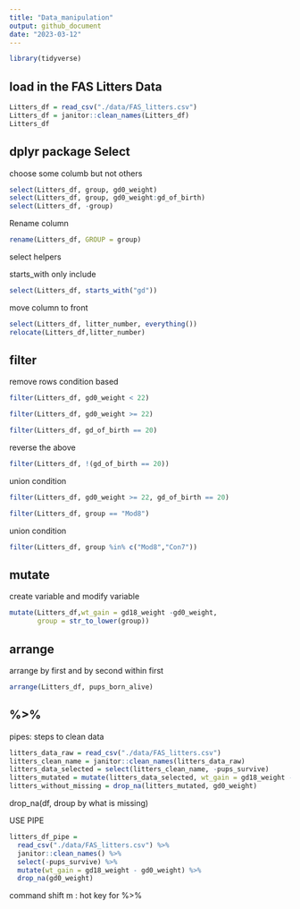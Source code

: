 ```yaml
---
title: "Data_manipulation"
output: github_document
date: "2023-03-12"
---
```


```r
library(tidyverse)
```


## load in the FAS Litters Data

```r
Litters_df = read_csv("./data/FAS_litters.csv")
Litters_df = janitor::clean_names(Litters_df)
Litters_df
```

## dplyr package Select 

choose some columb but not others

```r
select(Litters_df, group, gd0_weight)
select(Litters_df, group, gd0_weight:gd_of_birth)
select(Litters_df, -group)
```

Rename column

```r
rename(Litters_df, GROUP = group)
```

select helpers

starts_with only include
```r
select(Litters_df, starts_with("gd"))
```

move column to front 

```r
select(Litters_df, litter_number, everything())
relocate(Litters_df,litter_number)
```

## filter

remove rows condition based

```r
filter(Litters_df, gd0_weight < 22)
```

```r
filter(Litters_df, gd0_weight >= 22)
```

```r
filter(Litters_df, gd_of_birth == 20)
```
reverse the above

```r
filter(Litters_df, !(gd_of_birth == 20))
```

union condition

```r
filter(Litters_df, gd0_weight >= 22, gd_of_birth == 20)
```

```r
filter(Litters_df, group == "Mod8")
```

union condition

```r
filter(Litters_df, group %in% c("Mod8","Con7"))
```

## mutate

create variable and modify variable 

```r
mutate(Litters_df,wt_gain = gd18_weight -gd0_weight, 
       group = str_to_lower(group))
```

## arrange 

arrange by first and by second within first

```r
arrange(Litters_df, pups_born_alive)
```

## %>%

pipes: steps to clean data

```r
litters_data_raw = read_csv("./data/FAS_litters.csv")
litters_clean_name = janitor::clean_names(litters_data_raw)
litters_data_selected = select(litters_clean_name, -pups_survive)
litters_mutated = mutate(litters_data_selected, wt_gain = gd18_weight - gd0_weight)
litters_without_missing = drop_na(litters_mutated, gd0_weight)
```
drop_na(df, droup by what is missing)

USE PIPE
```r
litters_df_pipe = 
  read_csv("./data/FAS_litters.csv") %>% 
  janitor::clean_names() %>% 
  select(-pups_survive) %>% 
  mutate(wt_gain = gd18_weight - gd0_weight) %>% 
  drop_na(gd0_weight)
```

command shift m : hot key for %>% 